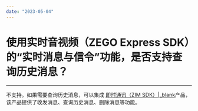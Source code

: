 ```yaml
---
date: "2023-05-04"
---
```

# 使用实时音视频（ZEGO Express SDK）的“实时消息与信令”功能，是否支持查询历史消息？	

- - - 

不支持。如果需要查询历史消息，可以集成 [即时通讯（ZIM SDK）\|_blank](/article/11588)产品，该产品提供了收发消息、查询历史消息、删除消息等功能。